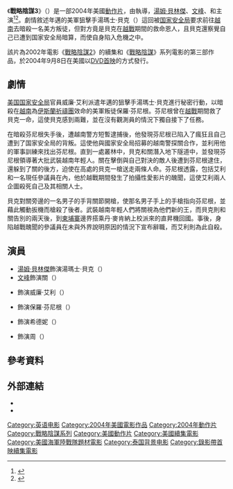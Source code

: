 {{noteTA
|G1=Show
|G2=Movie
|G3=PP
|T=zh-tw:戰略陰謀3;zh-hk:雙狙人3;zh-cn:双狙人3;
|1=zh-tw:戰略陰謀3;zh-hk:雙狙人3;zh-cn:双狙人3;
|2=zh-tw:湯姆·貝林傑;zh-hk:湯·貝寧加;zh-cn:汤姆·贝伦杰;
}}
{{Infobox film
| name           = 戰略陰謀3
| original_name  = {{lang|en|''Sniper 3''}}
| image          = Sniper 3 Poster.jpg
| caption        = 電影海報
| director       = {{le|P·J·皮斯|P. J. Pesce}}
| producer       = {{Plainlist|
* 卡洛·科滕布魯克（{{lang|en|Carol Kottenbrook}}）
* 史考特·艾賓德（{{lang|en|Scott Einbinder}}）
}}
| writer         = {{Plainlist|
* {{le|J·S·卡爾多|J. S. Cardone}}
* 羅斯·赫爾福德（{{lang|en|Ross Helford}}）
}}
| based_on       = 角色<br>由麥可·弗洛斯特·貝克納（{{lang|en|Michael Frost Beckner}}）和<br>克拉倫·雷蘭德（{{lang|en|Crash Leyland}}）創作
| starring       = {{Plainlist|
* [[湯姆·貝林傑|湯姆·貝林傑]]
* [[文峰|文峰]]
* {{le|丹尼斯·艾恩特|Denis Arndt}}
* {{le|約翰·多曼|John Doman}}
}}
| music          = {{le|提姆·瓊斯 (作曲家)|Tim Jones (film composer)|提姆·瓊斯}}
| cinematography = 麥可·邦維蘭（{{lang|en|Michael Bonvillain}}）
| editing        = 阿曼達·I·基爾保羅（{{lang|en|Amanda I. Kirpaul}}）
| studio         = {{Plainlist|
* {{lang|en|Sandstorm Films}}
* [[目的地影業|目的地影業]]
}}
| distributor    = {{le|索尼影視家庭娛樂|Sony Pictures Home Entertainment|哥倫比亞三星家庭影視}}
| released       = {{Film date|2004|9|28|美國}}
| runtime        = 90分鐘
| country        = 美國
| language       = 英語
| budget         = 
| gross          = 
| preceded_by    = 《[[戰略陰謀2|戰略陰謀2]]》
| followed_by    = 《[[戰略陰謀4|戰略陰謀4]]》
| cn_name        = 双狙人3
| hk_name        = 雙狙人3
| tw_name        = 戰略陰謀3<ref>{{cite web|url=http://app2.atmovies.com.tw/film/fstv50408196/|title=戰略陰謀3 Sniper 3|work=開眼電影網|accessdate=2020-10-04|archive-date=2019-09-13|archive-url=https://web.archive.org/web/20190913140620/http://app2.atmovies.com.tw/film/fstv50408196|dead-url=no}}</ref>
}}
《'''戰略陰謀3'''》（{{lang-en|''Sniper 3''}}）是一部2004年美國[[動作片|動作片]]，由{{le|P·J·皮斯|P. J. Pesce}}執導，[[湯姆·貝林傑|湯姆·貝林傑]]、[[文峰|文峰]]、{{le|丹尼斯·艾恩特|Denis Arndt}}和{{le|約翰·多曼|John Doman}}主演<ref name="Filmaffinity">{{cite web|url=https://www.filmaffinity.com/us/film438681.html|title=Sniper 3|work=Filmaffinity|accessdate=2020-10-04}}</ref><ref>{{cite web|url=https://letterboxd.com/film/sniper-3/|title=Sniper 3 (2004)|work={{le|Letterboxd|Letterboxd}}|accessdate=2020-10-04|archive-date=2021-02-18|archive-url=https://web.archive.org/web/20210218232527/https://letterboxd.com/film/sniper-3/|dead-url=no}}</ref>。劇情敘述年邁的美軍狙擊手湯瑪士·貝克（{{lang|en|Thomas Beckett}}）這回被[[美国国家安全局|国家安全局]]要求前往[[越南|越南]]去暗殺一名美方叛徒，但對方竟是貝克在[[越戰|越戰]]期間的救命恩人，且貝克還察覺自己已遭到国家安全局暗算，而使自身陷入危機之中。

該片為2002年電影《[[戰略陰謀2|戰略陰謀2]]》的續集和《[[戰略陰謀系列電影|戰略陰謀]]》系列電影的第三部作品，於2004年9月8日在美國以[[DVD首映|DVD首映]]的方式發行。

== 劇情 ==
[[美国国家安全局|美国国家安全局]]官員威廉·艾利派遣年邁的狙擊手湯瑪士·貝克進行秘密行動，以暗殺在[[越南|越南]]為[[伊斯蘭祈禱團|伊斯蘭祈禱團]]效命的美軍叛徒保羅·芬尼根。芬尼根曾在[[越戰|越戰]]期間救了貝克一命，這使貝克感到兩難，並在沒有觀測員的情況下獨自接下了任務。

在暗殺芬尼根失手後，遭越南警方短暫逮捕後，他發現芬尼根已陷入了瘋狂且自己遭到了国家安全局的背叛。這使他與國家安全局招募的越南警探關合作，並利用他的軍事訓練來找出芬尼根。直到一處叢林中，貝克和關潛入地下隧道中，並發現芬尼根領導著大批武裝越南年輕人。關在擊倒與自己對決的敵人後遭到芬尼根逮住，還躲到了關的後方，迫使在高處的貝克一槍送走兩條人命。芬尼根透露，包括艾利和一名現任參議員在內，他於越戰期間發生了拍攝性愛影片的醜聞，這使艾利兩人企圖殺死自己及其相關人士。

貝克對關旁邊的一名男子的手背關節開槍，使那名男子手上的手槍指向芬尼根，並藉此觸動扳機而槍殺了後者。武裝越南年輕人們將關視為他們新的王，而貝克則和關告別的兩天後，到[[柬埔寨|柬埔寨]]邊界搭乘丹·麥肯納上校派來的直昇機回國。事後，身陷越戰醜聞的參議員在未與外界說明原因的情況下宣布辭職，而艾利則為此自殺。

== 演員 ==
* [[湯姆·貝林傑|湯姆·貝林傑]]飾演湯瑪士·貝克{{le|特等槍砲士官長|Master gunnery sergeant}}（{{lang|en|MGySgt. Thomas Beckett}}）
* [[文峰|文峰]]飾演關（{{lang|en|Quan}}）
* {{le|丹尼斯·艾恩特|Denis Arndt}}飾演威廉·艾利（{{lang|en|William Avery}}）
* {{le|約翰·多曼|John Doman}}飾演保羅·芬尼根（{{lang|en|Paul Finnegan}}）
* {{le|珍妮塔·艾爾奈特|Jeannetta Arnette}}飾演希德妮（{{lang|en|Sydney}}）
* {{le|多姆·海特拉库|Dom Hetrakul}}飾演周（{{lang|en|Chu}}）

== 參考資料 ==
{{Reflist|30em}}

== 外部連結 ==
* {{IMDb title|0408196}}
* {{tcmdb title|id=764227}}

{{戰略陰謀}}
{{DEFAULTSORT:Sniper 3}}
[[Category:英语电影|Category:英语电影]]
[[Category:2004年美國電影作品|Category:2004年美國電影作品]]
[[Category:2004年動作片|Category:2004年動作片]]
[[Category:戰略陰謀系列|Category:戰略陰謀系列]]
[[Category:美國動作片|Category:美國動作片]]
[[Category:美國續集電影|Category:美國續集電影]]
[[Category:美國海軍陸戰隊題材電影|Category:美國海軍陸戰隊題材電影]]
[[Category:泰国背景电影|Category:泰国背景电影]]
[[Category:錄影帶首映續集電影|Category:錄影帶首映續集電影]]